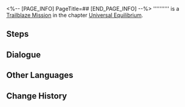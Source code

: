 <%-- [PAGE_INFO]
PageTitle=##
[END_PAGE_INFO] --%>
{{Stub|Dialogue.}}
{{Mission Infobox
|id            = 4020114
|title         = 
|image         = <!--Mission .png-->
|type          = Trailblaze
|event_name    = 
|chapter       = Universal Equilibrium
|requirements  = 
|summary       = <!--official mission summary from Fate's Atlas-->
|characters    = Trailblazer
|startLocation = [[Jarilo-VI]] - [[Robot Settlement]]
|world         = Jarilo-VI
|area          = Robot Settlement
|prev          = 
|next          = 
|exp           = 
|credits       = 
|stellarJade   = 
|other         = 
}}
'''''''''' is a [[Trailblaze Mission]] in the chapter [[Universal Equilibrium]].

==Steps==


<!--
==Gameplay Notes==

--><!--
==Trial Character==

-->
==Dialogue==
{{Stub Dialogue}}
{{Dialogue Start}}
:{{tx}}
{{Dialogue End}}

==Other Languages==
{{Other Languages
|en   = 
|zhs  = 
|zht  = 
|ja   = 
|ko   = 
|es   = 
|fr   = 
|ru   = 
|th   = 
|vi   = 
|de   = 
|id   = 
|pt   = 
}}

==Change History==
{{Change History|1.0}}
